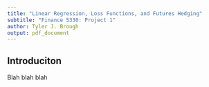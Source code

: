 ```yaml
---
title: "Linear Regression, Loss Functions, and Futures Hedging"
subtitle: "Finance 5330: Project 1"
author: Tyler J. Brough
output: pdf_document
---
```


## Introduciton 

Blah blah blah
